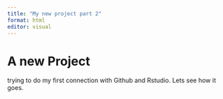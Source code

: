 ```yaml
---
title: "My new project part 2"
format: html
editor: visual
---
```


# A new Project

trying to do my first connection with Github and Rstudio. Lets see how it goes.
